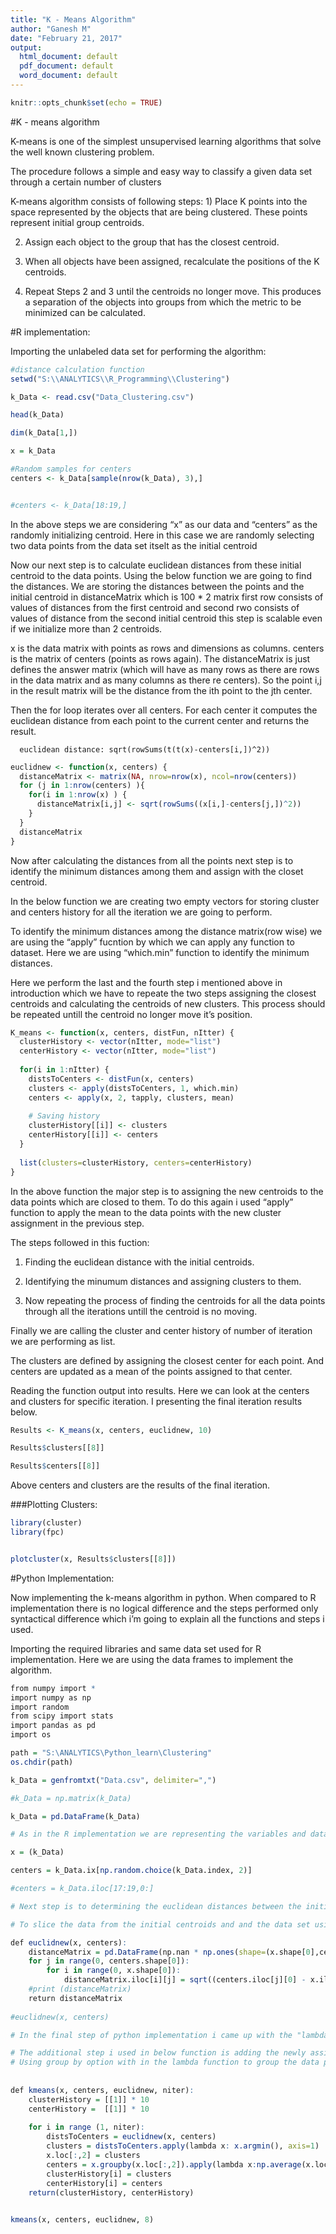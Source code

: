 ---
title: "K - Means Algorithm"
author: "Ganesh M"
date: "February 21, 2017"
output:
  html_document: default
  pdf_document: default
  word_document: default
---

```{r setup, include=FALSE}
knitr::opts_chunk$set(echo = TRUE)
```

#K - means algorithm

K-means is one of the simplest unsupervised learning algorithms that solve the well known clustering problem. 

The procedure follows a simple and easy way to classify a given data set through a certain number of clusters 

K-means algorithm consists of following steps:
1) Place K points into the space represented by the objects that are being clustered. These points represent initial group centroids.

2) Assign each object to the group that has the closest centroid.

3) When all objects have been assigned, recalculate the positions of the K centroids.

4) Repeat Steps 2 and 3 until the centroids no longer move. This produces a separation of the objects into groups from which the metric to be minimized can be calculated.


#R implementation:

Importing the unlabeled data set for performing the algorithm:

```{r}

#distance calculation function 
setwd("S:\\ANALYTICS\\R_Programming\\Clustering")

k_Data <- read.csv("Data_Clustering.csv")

head(k_Data)

dim(k_Data[1,])

```


```{r}
x = k_Data

#Random samples for centers 
centers <- k_Data[sample(nrow(k_Data), 3),]


#centers <- k_Data[18:19,]

```

In the above steps we are considering "x" as our data and "centers" as the randomly initializing centroid. Here in this case we are randomly selecting two data points from the data set itselt as the initial centroid 

Now our next step is to calculate euclidean distances from these initial centroid to the data points. Using the below function we are going to find the distances. We are storing the distances between the points and the initial centroid in distanceMatrix which is 100 * 2 matrix first row consists of values of distances from the first centroid and second rwo consists of values of distance from the second initial centroid this step is scalable even if we initialize more than 2 centroids.  

x is the data matrix with points as rows and dimensions as columns. centers is the matrix of centers (points as rows again). The distanceMatrix is just defines the answer matrix (which will have as many rows as there are rows in the data matrix and as many columns as there re centers). So the point i,j in the result matrix will be the distance from the ith point to the jth center.

Then the for loop iterates over all centers. For each center it computes the euclidean distance from each point to the current center and returns the result.

      euclidean distance: sqrt(rowSums(t(t(x)-centers[i,])^2))

```{r}

euclidnew <- function(x, centers) {
  distanceMatrix <- matrix(NA, nrow=nrow(x), ncol=nrow(centers))
  for (j in 1:nrow(centers) ){
    for(i in 1:nrow(x) ) {
      distanceMatrix[i,j] <- sqrt(rowSums((x[i,]-centers[j,])^2))
    }
  }
  distanceMatrix
}

```

Now after calculating the distances from all the points next step is to identify the minimum distances among them and assign with the closet centroid. 

In the below function we are creating two empty vectors for storing cluster and centers history for all the iteration we are going to perform. 

To identify the minimum distances among the distance matrix(row wise) we are using the "apply" fucntion by which we can apply any function to dataset. Here we are using "which.min" function to identify the minimum distances.

Here we perform the last and the fourth step i mentioned above in introduction which we have to repeate the two steps assigning the closest centroids and calculating the centroids of new clusters. This process should be repeated untill the centroid no longer move it's position.

```{r}

K_means <- function(x, centers, distFun, nItter) {
  clusterHistory <- vector(nItter, mode="list")
  centerHistory <- vector(nItter, mode="list")
  
  for(i in 1:nItter) {
    distsToCenters <- distFun(x, centers)
    clusters <- apply(distsToCenters, 1, which.min)
    centers <- apply(x, 2, tapply, clusters, mean)
    
    # Saving history
    clusterHistory[[i]] <- clusters
    centerHistory[[i]] <- centers
  }
  
  list(clusters=clusterHistory, centers=centerHistory)
}

```

In the above function the major step is to assigning the new centroids to the data points which are closed to them. To do this again i used "apply" function to apply the mean to the data points with the new cluster assignment in the previous step. 

The steps followed in this fuction:

1) Finding the euclidean distance with the initial centroids.

2) Identifying the minumum distances and assigning clusters to them.

3) Now repeating the process of finding the centroids for all the data points through all the iterations untill the centroid is no moving. 

Finally we are calling the cluster and center history of number of iteration we are performing as list. 

The clusters are defined by assigning the closest center for each point. And centers are updated as a mean of the points assigned to that center.

Reading the function output into results. Here we can look at the centers and clusters for specific iteration. I presenting the final iteration results below.

```{r} 
Results <- K_means(x, centers, euclidnew, 10)

Results$clusters[[8]]

Results$centers[[8]]
```

Above centers and clusters are the results of the final iteration. 

###Plotting Clusters:
```{r}

library(cluster)
library(fpc)


plotcluster(x, Results$clusters[[8]])

```



#Python Implementation:

Now implementing the k-means algorithm in python. When compared to R implementation there is no logical difference and the steps performed only syntactical difference which i'm going to explain all the functions and steps i used.

Importing the required libraries and same data set used for R implementation. Here we are using the data frames to implement the algorithm.

```{r engine='python'}
from numpy import *
import numpy as np
import random
from scipy import stats
import pandas as pd
import os

path = "S:\ANALYTICS\Python_learn\Clustering"
os.chdir(path)

k_Data = genfromtxt("Data.csv", delimiter=",")

#k_Data = np.matrix(k_Data)

k_Data = pd.DataFrame(k_Data)

# As in the R implementation we are representing the variables and data set names same. "x" is the data set and "centers" are the initial centroids for which we are using the random.choice function to select the random data points from the data set as centroids. 

x = (k_Data)

centers = k_Data.ix[np.random.choice(k_Data.index, 2)]

#centers = k_Data.iloc[17:19,0:]

# Next step is to determining the euclidean distances between the initial centroids and the data points.

# To slice the data from the initial centroids and and the data set using iloc as it is a data frame. Implementing the same euclidean distance formulae in below function.

def euclidnew(x, centers):
    distanceMatrix = pd.DataFrame(np.nan * np.ones(shape=(x.shape[0],centers.shape[0])))
    for j in range(0, centers.shape[0]):
        for i in range(0, x.shape[0]):
            distanceMatrix.iloc[i][j] = sqrt((centers.iloc[j][0] - x.iloc[i][0])**2 + (centers.iloc[j][1] - x.iloc[i][1])**2)
    #print (distanceMatrix)
    return distanceMatrix
 
#euclidnew(x, centers)

# In the final step of python implementation i came up with the "lambda" function(similar to apply function in R) to identify the minimum distances and assigning the clusters to the closest data points.argmin to identify the minimum distances.     

# The additional step i used in below function is adding the newly assigned clusters to the data points through every iteration which will help in the next step to determine the new centers this is because of the lambda functionality.        
# Using group by option with in the lambda function to group the data points on closest cluster point and finding the average to identify new centroids.
    
        
def kmeans(x, centers, euclidnew, niter):
    clusterHistory = [[1]] * 10
    centerHistory =  [[1]] * 10
    
    for i in range (1, niter):
        distsToCenters = euclidnew(x, centers)
        clusters = distsToCenters.apply(lambda x: x.argmin(), axis=1)
        x.loc[:,2] = clusters
        centers = x.groupby(x.loc[:,2]).apply(lambda x:np.average(x.loc[:,0:1], axis=0))
        clusterHistory[i] = clusters
        centerHistory[i] = centers
    return(clusterHistory, centerHistory)
    

kmeans(x, centers, euclidnew, 8)

```




